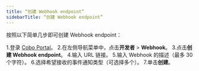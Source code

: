 ```yaml
---
title: “创建 Webhook endpoint”
sidebarTitle: “创建 Webhook endpoint”
---
```


按照以下简单几步即可创建 Webhook endpoint：

1.登录 [Cobo Portal](https://portal.cobo.com/login)。
2.在左侧导航菜单中，点击**开发者** > **Webhook**。
3.点击**创建 Webhook endpoint**。
4.输入 URL 链接。
5.输入 Webhook 的描述（最多 30 个字符）。
6.选择希望接收的事件通知类型（可选择多个）。
7.单击**创建**。